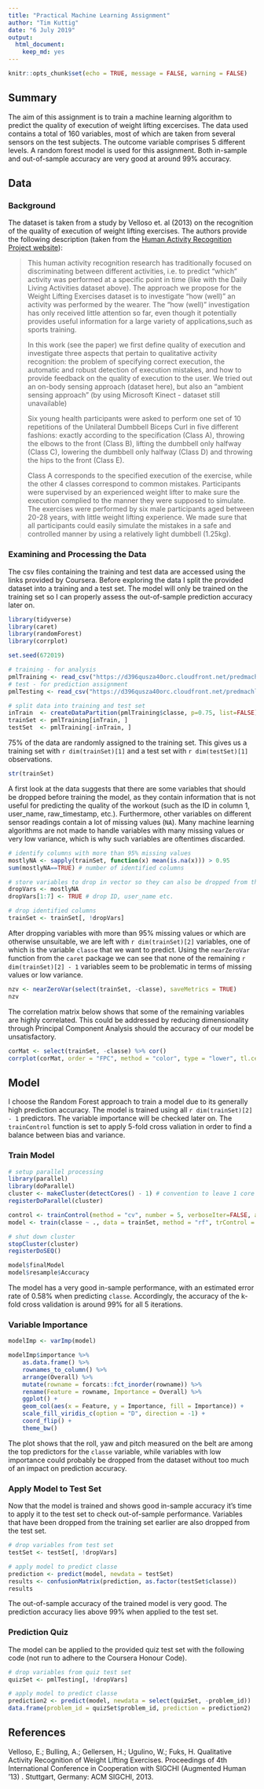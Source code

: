 ```yaml
---
title: "Practical Machine Learning Assignment"
author: "Tim Kuttig"
date: "6 July 2019"
output: 
  html_document: 
    keep_md: yes
---
```


```r
knitr::opts_chunk$set(echo = TRUE, message = FALSE, warning = FALSE)
```

## Summary

The aim of this assignment is to train a machine learning algorithm to predict the quality of execution of weight lifting excercises. The data used contains a total of 160 variables, most of which are taken from several sensors on the test subjects. The outcome variable comprises 5 different levels.
A random forest model is used for this assignment. Both in-sample and out-of-sample accuracy are very good at around 99% accuracy.

## Data

### Background

The dataset is taken from a study by Velloso et. al (2013) on the recognition of the quality of execution of weight lifting exercises. The authors provide the following description (taken from the [Human Activity Recognition Project website](http://groupware.les.inf.puc-rio.br/har)):

> This human activity recognition research has traditionally focused on discriminating between different activities, i.e. to predict "which" activity was performed at a specific point in time (like with the Daily Living Activities dataset above). The approach we propose for the Weight Lifting Exercises dataset is to investigate "how (well)" an activity was performed by the wearer. The "how (well)" investigation has only received little attention so far, even though it potentially provides useful information for a large variety of applications,such as sports training.
> 
In this work (see the paper) we first define quality of execution and investigate three aspects that pertain to qualitative activity recognition: the problem of specifying correct execution, the automatic and robust detection of execution mistakes, and how to provide feedback on the quality of execution to the user. We tried out an on-body sensing approach (dataset here), but also an "ambient sensing approach" (by using Microsoft Kinect - dataset still unavailable)
>
Six young health participants were asked to perform one set of 10 repetitions of the Unilateral Dumbbell Biceps Curl in five different fashions: exactly according to the specification (Class A), throwing the elbows to the front (Class B), lifting the dumbbell only halfway (Class C), lowering the dumbbell only halfway (Class D) and throwing the hips to the front (Class E).
>
Class A corresponds to the specified execution of the exercise, while the other 4 classes correspond to common mistakes. Participants were supervised by an experienced weight lifter to make sure the execution complied to the manner they were supposed to simulate. The exercises were performed by six male participants aged between 20-28 years, with little weight lifting experience. We made sure that all participants could easily simulate the mistakes in a safe and controlled manner by using a relatively light dumbbell (1.25kg).

### Examining and Processing the Data

The csv files containing the training and test data are accessed using the links provided by Coursera. Before exploring the data I split the provided dataset into a training and a test set. The model will only be trained on the training set so I can properly assess the out-of-sample prediction accuracy later on.

```r
library(tidyverse)
library(caret)
library(randomForest)
library(corrplot)

set.seed(672019)

# training - for analysis
pmlTraining <- read_csv("https://d396qusza40orc.cloudfront.net/predmachlearn/pml-training.csv", na = c("", "NA", "#DIV/0!"))
# test - for prediction assignment
pmlTesting <- read_csv("https://d396qusza40orc.cloudfront.net/predmachlearn/pml-testing.csv", na = c("", "NA", "#DIV/0!"))

# split data into training and test set
inTrain  <- createDataPartition(pmlTraining$classe, p=0.75, list=FALSE)
trainSet <- pmlTraining[inTrain, ]
testSet  <- pmlTraining[-inTrain, ]
```

75% of the data are randomly assigned to the training set. This gives us a training set with `r dim(trainSet)[1]` and a test set with `r dim(testSet)[1]` observations.

```r
str(trainSet)
```

A first look at the data suggests that there are some variables that should be dropped before training the model, as they contain information that is not useful for predicting the quality of the workout (such as the ID in column 1, user_name, raw_timestamp, etc.). Furthermore, other variables on different sensor readings contain a lot of missing values (`NA`). Many machine learning algorithms are not made to handle variables with many missing values or very low variance, which is why such variables are oftentimes discarded.

```r
# identify columns with more than 95% missing values
mostlyNA <- sapply(trainSet, function(x) mean(is.na(x))) > 0.95
sum(mostlyNA==TRUE) # number of identified columns

# store variables to drop in vector so they can also be dropped from the test set
dropVars <- mostlyNA
dropVars[1:7] <- TRUE # drop ID, user_name etc.

# drop identified columns
trainSet <- trainSet[, !dropVars]
```

After dropping variables with more than 95% missing values or which are otherwise unsuitable, we are left with `r dim(trainSet)[2]` variables, one of which is the variable `classe` that we want to predict. Using the `nearZeroVar` function from the `caret` package we can see that none of the remaining `r dim(trainSet)[2] - 1` variables seem to be problematic in terms of missing values or low variance.

```r
nzv <- nearZeroVar(select(trainSet, -classe), saveMetrics = TRUE)
nzv
```

The correlation matrix below shows that some of the remaining variables are highly correlated. This could be addressed by reducing dimensionality through Principal Component Analysis should the accuracy of our model be unsatisfactory.

```r
corMat <- select(trainSet, -classe) %>% cor()
corrplot(corMat, order = "FPC", method = "color", type = "lower", tl.cex = 0.7, tl.col = rgb(0, 0, 0))
```

## Model

I choose the Random Forest approach to train a model due to its generally high prediction accuracy. The model is trained using all `r dim(trainSet)[2] - 1` predictors. The variable importance will be checked later on. The `trainControl` function is set to apply 5-fold cross valiation in order to find a balance between bias and variance.

### Train Model

```r
# setup parallel processing
library(parallel)
library(doParallel)
cluster <- makeCluster(detectCores() - 1) # convention to leave 1 core for OS
registerDoParallel(cluster)

control <- trainControl(method = "cv", number = 5, verboseIter=FALSE, allowParallel = TRUE)
model <- train(classe ~ ., data = trainSet, method = "rf", trControl = control)

# shut down cluster
stopCluster(cluster)
registerDoSEQ()

model$finalModel
model$resample$Accuracy
```

The model has a very good in-sample performance, with an estimated error rate of 0.58% when predicting `classe`. Accordingly, the accuracy of the k-fold cross validation is around 99% for all 5 iterations.

### Variable Importance

```r
modelImp <- varImp(model)

modelImp$importance %>%
    as.data.frame() %>%
    rownames_to_column() %>%
    arrange(Overall) %>%
    mutate(rowname = forcats::fct_inorder(rowname)) %>%
    rename(Feature = rowname, Importance = Overall) %>%
    ggplot() +
    geom_col(aes(x = Feature, y = Importance, fill = Importance)) +
    scale_fill_viridis_c(option = "D", direction = -1) +
    coord_flip() +
    theme_bw()
```

The plot shows that the roll, yaw and pitch measured on the belt are among the top predictors for the `classe` variable, while variables with low importance could probably be dropped from the dataset without too much of an impact on prediction accuracy.

### Apply Model to Test Set

Now that the model is trained and shows good in-sample accuracy it's time to apply it to the test set to check out-of-sample performance. Variables that have been dropped from the training set earlier are also dropped from the test set.

```r
# drop variables from test set
testSet <- testSet[, !dropVars]

# apply model to predict classe
prediction <- predict(model, newdata = testSet)
results <- confusionMatrix(prediction, as.factor(testSet$classe))
results
```

The out-of-sample accuracy of the trained model is very good. The prediction accuracy lies above 99% when applied to the test set.

### Prediction Quiz

The model can be applied to the provided quiz test set with the following code (not run to adhere to the Coursera Honour Code).

```r
# drop variables from quiz test set
quizSet <- pmlTesting[, !dropVars]

# apply model to predict classe
prediction2 <- predict(model, newdata = select(quizSet, -problem_id))
data.frame(problem_id = quizSet$problem_id, prediction = prediction2)
```

## References

Velloso, E.; Bulling, A.; Gellersen, H.; Ugulino, W.; Fuks, H. Qualitative Activity Recognition of Weight Lifting Exercises. Proceedings of 4th International Conference in Cooperation with SIGCHI (Augmented Human '13) . Stuttgart, Germany: ACM SIGCHI, 2013. 